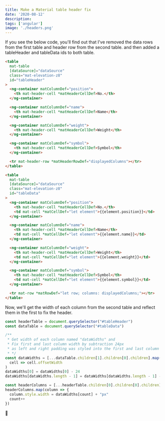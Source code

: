```yaml
---
title: Make a Material table header fix
date: '2020-08-12'
description:
tags: ['angular']
image: './headers.png'
---
```


If you see the below code, you'll find out that I've removed the data rows from the first table and header row from the second table. and then added a tableHeader and tableData ids to both table.

```html
<table
  mat-table
  [dataSource]="dataSource"
  class="mat-elevation-z8"
  id="tableHeader"
>
  <ng-container matColumnDef="position">
    <th mat-header-cell *matHeaderCellDef>No.</th>
  </ng-container>

  <ng-container matColumnDef="name">
    <th mat-header-cell *matHeaderCellDef>Name</th>
  </ng-container>

  <ng-container matColumnDef="weight">
    <th mat-header-cell *matHeaderCellDef>Weight</th>
  </ng-container>

  <ng-container matColumnDef="symbol">
    <th mat-header-cell *matHeaderCellDef>Symbol</th>
  </ng-container>

  <tr mat-header-row *matHeaderRowDef="displayedColumns"></tr>
</table>

<table
  mat-table
  [dataSource]="dataSource"
  class="mat-elevation-z8"
  id="tableData"
>
  <ng-container matColumnDef="position">
    <th mat-header-cell *matHeaderCellDef>No.</th>
    <td mat-cell *matCellDef="let element">{{element.position}}</td>
  </ng-container>

  <ng-container matColumnDef="name">
    <th mat-header-cell *matHeaderCellDef>Name</th>
    <td mat-cell *matCellDef="let element">{{element.name}}</td>
  </ng-container>

  <ng-container matColumnDef="weight">
    <th mat-header-cell *matHeaderCellDef>Weight</th>
    <td mat-cell *matCellDef="let element">{{element.weight}}</td>
  </ng-container>

  <ng-container matColumnDef="symbol">
    <th mat-header-cell *matHeaderCellDef>Symbol</th>
    <td mat-cell *matCellDef="let element">{{element.symbol}}</td>
  </ng-container>

  <tr mat-row *matRowDef="let row; columns: displayedColumns;"></tr>
</table>
```

Now, we'll get the width of each column from the second table and reflect them in the first to fix the header.

```JavaScript
const headerTable = document.querySelector("#tableHeader")
const dataTable = document.querySelector("#tableData")

/**
 * Get width of each column named "dataWidths" and
 * Fix first and last column width by subtraction 24px
 * as left and right padding was styled into the first and last column of the table
 * */
const dataWidths = [...dataTable.children[1].children[0].children].map(
  cell => cell.offsetWidth
)
dataWidths[0] = dataWidths[0] - 24
dataWidths[dataWidths.length - 1] = dataWidths[dataWidths.length - 1] - 24

const headerColumns = [...headerTable.children[0].children[0].children]
headerColumns.map(column => {
  column.style.width = dataWidths[count] + "px"
  count++
})
```

🙏
